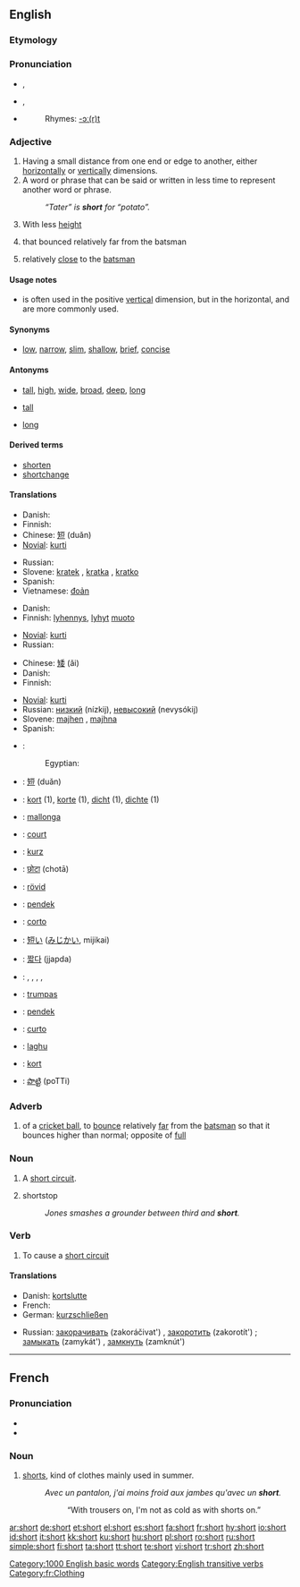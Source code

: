 {{wikipedia}}
==English==

{{rank|different|care|war|390|short|able|five|need}}

===Etymology===
{{OE.}} {{term|scort|lang=ang}}

===Pronunciation===
*{{a|RP}} {{IPA|/ʃɔːt/}}, {{SAMPA|/SO:t/}}
*{{a|US}} {{IPA|/ʃɔɹt/}}, {{SAMPA|/SOrt/}}
*{{audio|en-us-short.ogg|Audio (US)}}
*:Rhymes: [[Rhymes:English:-ɔː(r)t|-ɔː(r)t]]

===Adjective===
{{en-adj|er}}

# Having a small distance from one end or edge to another, either [[horizontal]]ly or [[vertical]]ly dimensions.
# A word or phrase that can be said or written in less time to represent another word or phrase.
#: ''“Tater” is '''short''' for “potato”.''
# {{context|of a person}} With less [[height]]
# {{cricket|of a ball}} that bounced relatively far from the batsman
# {{cricket|of a [[fielder]] or fielding [[position]]}} relatively [[close]] to the [[batsman]]

====Usage notes====
* {{sense|having a small distance between ends or edges}} {{term|short|Short}} is often used in the positive [[vertical]] dimension, but in the horizontal, {{term|shallow}} and {{term|narrow}} are more commonly used.

====Synonyms====
* {{sense|having a small distance between ends or edges}} [[low]], [[narrow]], [[slim]], [[shallow]], [[brief]], [[concise]]

====Antonyms====
* {{sense|having a small distance between ends or edges}} [[tall]], [[high]], [[wide]], [[broad]], [[deep]], [[long]]
* {{sense|of a person|with less height}} [[tall]]
* {{sense|cricket|of a fielder or fielding position|relatively close to the batsman}} [[long]]

====Derived terms====
* [[shorten]]
* [[shortchange]]

====Translations====
{{trans-top|having a small distance between ends or edges}}
* Danish: {{t-|da|kort}}
* Finnish: {{t+|fi|lyhyt}}
* Chinese: [[短]] (duǎn)
* [[Novial]]: [[kurti]]
{{trans-mid}}
* Russian: {{t+|ru|короткий|tr=korótkij|sc=Cyrl}}
* Slovene: [[kratek]] {{m}}, [[kratka]] {{f}}, [[kratko]] {{n}}
* Spanish: {{t+|es|corto|m}}
* Vietnamese: [[đoản]]
{{trans-bottom}}

{{trans-top|word or phrase that can be said or written in less time to represent another word or phrase}}
* Danish: {{t-|da|kort}}
* Finnish: [[lyhennys]], [[lyhyt]] [[muoto]]
{{trans-mid}}
* [[Novial]]: [[kurti]]
* Russian: {{t+|ru|короткий|tr=korótkij|sc=Cyrl}}
{{trans-bottom}}

{{trans-top|of a person, with less height}}
* Chinese: [[矮]] (ǎi)
* Danish: {{t-|da|lav}}
* Finnish: {{t+|fi|lyhyt}}
{{trans-mid}}
* [[Novial]]: [[kurti]]
* Russian: [[низкий]] (nízkij), [[невысокий]] (nevysókij)
* Slovene: [[majhen]] {{m}}, [[majhna]] {{f}}
* Spanish: {{t+|es|bajo|m}}
{{trans-bottom}}

{{ttbc-top}}
*{{ttbc|Arabic}}: {{Arab|[[قصير]]}} {{IPAchar|(qɑṣīr)}}
*:Egyptian: {{ARchar|[[قصير]]}} {{IPAchar|(’uṣáyyɑr)}}
*{{ttbc|Chinese}}: [[短]] (duǎn)
*{{ttbc|Dutch}}: [[kort]] (1), [[korte]] (1), [[dicht]] (1), [[dichte]] (1)
*{{ttbc|Esperanto}}: [[mallonga]]
*{{ttbc|French}}: [[court]]
*{{ttbc|German}}: [[kurz]]
*{{ttbc|Hindi}}: [[छोटा]] (chotā)
*{{ttbc|Hungarian}}: [[rövid]]
*{{ttbc|Indonesian}}: [[pendek]]
*{{ttbc|Italian}}: [[corto]]
{{ttbc-mid}}
*{{ttbc|Japanese}}: [[短い]] ([[みじかい]], mijikai)
*{{ttbc|Korean}}: [[짧다]] (jjapda)
*{{ttbc|Kurdish}}: {{t+|ku|kurt}}, {{t+|ku|kin}}, {{t|ku|qut}}, {{t|ku|quse}}, {{KUchar|[[کورت]]}}
*{{ttbc|Lithuanian}}: [[trumpas]]
*{{ttbc|Malay}}: [[pendek]]
*{{ttbc|Portuguese}}: [[curto]]
*{{ttbc|Sanskrit}}: [[laghu]]
*{{ttbc|Swedish}}: [[kort]]
*{{ttbc|Telugu}}: [[పొట్టి]] (poTTi)
{{ttbc-bottom}}

===Adverb===
{{en-adv|er}}

# {{cricket}} of a [[cricket ball]], to [[bounce]] relatively [[far]] from the [[batsman]] so that it bounces higher than normal; opposite of [[full]]

===Noun===
{{en-noun}}

# A [[short circuit]].
# {{baseball}} shortstop
#: ''Jones smashes a grounder between third and '''short'''.''

===Verb===
{{en-verb}}

# {{transitive}} To cause a [[short circuit]]

====Translations====

{{trans-top|cause a short circuit}}
* Danish: [[kortslutte]]
* French: {{t|fr|court-circuiter}}
* German: [[kurzschließen]]
{{trans-mid}}
* Russian: [[закорачивать]] (zakoráčivat') {{impf}}, [[закоротить]] (zakorotít') {{pf}}; [[замыкать]] (zamykát') {{impf}}, [[замкнуть]] (zamknút') {{pf}}
{{trans-bottom}}

[[Category:1000 English basic words]]
[[Category:English transitive verbs]]

----

==French==

===Pronunciation===
*{{IPA|lang=fr|/ʃɔʁt/}}
*{{SAMPA|lang=fr|/SORt/}}

===Noun===
{{fr-noun|m}}

# [[shorts]], kind of clothes mainly used in summer.
#: ''Avec un pantalon, j'ai moins froid aux jambes qu'avec un '''short'''.''
#::“With trousers on, I'm not as cold as with shorts on.”

[[Category:fr:Clothing]]

[[ar:short]]
[[de:short]]
[[et:short]]
[[el:short]]
[[es:short]]
[[fa:short]]
[[fr:short]]
[[hy:short]]
[[io:short]]
[[id:short]]
[[it:short]]
[[kk:short]]
[[ku:short]]
[[hu:short]]
[[pl:short]]
[[ro:short]]
[[ru:short]]
[[simple:short]]
[[fi:short]]
[[ta:short]]
[[tt:short]]
[[te:short]]
[[vi:short]]
[[tr:short]]
[[zh:short]]